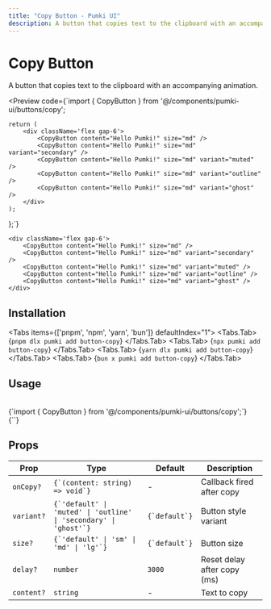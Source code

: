 ```yaml
---
title: "Copy Button - Pumki UI"
description: A button that copies text to the clipboard with an accompanying animation.
---
```



# Copy Button 

A button that copies text to the clipboard with an accompanying animation.

<Preview 
  code={`import { CopyButton } from '@/components/pumki-ui/buttons/copy';

    return (
        <div className='flex gap-6'>
            <CopyButton content="Hello Pumki!" size="md" />
            <CopyButton content="Hello Pumki!" size="md" variant="secondary" />
            <CopyButton content="Hello Pumki!" size="md" variant="muted" />
            <CopyButton content="Hello Pumki!" size="md" variant="outline" />
            <CopyButton content="Hello Pumki!" size="md" variant="ghost" />
        </div>
    );
};`}
>
    <div className='flex gap-6'>
        <CopyButton content="Hello Pumki!" size="md" />
        <CopyButton content="Hello Pumki!" size="md" variant="secondary" />
        <CopyButton content="Hello Pumki!" size="md" variant="muted" />
        <CopyButton content="Hello Pumki!" size="md" variant="outline" />
        <CopyButton content="Hello Pumki!" size="md" variant="ghost" />
    </div>
    
</Preview>

## Installation

<Tabs items={['pnpm', 'npm', 'yarn', 'bun']} defaultIndex="1">
  <Tabs.Tab>
    <CodeBlock language="bash">
      {`pnpm dlx pumki add button-copy`}
    </CodeBlock>
  </Tabs.Tab>
  <Tabs.Tab>
    <CodeBlock language="bash">
      {`npx pumki add button-copy`}
    </CodeBlock>
  </Tabs.Tab>
  <Tabs.Tab>
    <CodeBlock language="bash">
      {`yarn dlx pumki add button-copy`}
    </CodeBlock>
  </Tabs.Tab>
  <Tabs.Tab>
    <CodeBlock language="bash">
      {`bun x pumki add button-copy`}
    </CodeBlock>
  </Tabs.Tab>
</Tabs>

## Usage

<br/>

<CodeBlock language="typescript">
    {`import { CopyButton } from '@/components/pumki-ui/buttons/copy';`}
</CodeBlock>

<br/>

<CodeBlock language="typescript">
    {`<CopyButton content="Hello Pumki!" />`}
</CodeBlock>

## Props


<PumkiTableStyles />

<PumkiTable>
  <table className="pumki-table">
    <thead>
      <tr>
        <th>Prop</th>
        <th>Type</th>
        <th>Default</th>
        <th>Description</th>
      </tr>
    </thead>
    <tbody>
      <tr>
        <td><code>onCopy?</code></td>
        <td><code>{`(content: string) => void`}</code></td>
        <td>-</td>
        <td>Callback fired after copy</td>
      </tr>
      <tr>
        <td><code>variant?</code></td>
        <td><code>{`'default' | 'muted' | 'outline' | 'secondary' | 'ghost'`}</code></td>
        <td><code>{`default`}</code></td>
        <td>Button style variant</td>
      </tr>
      <tr>
        <td><code>size?</code></td>
        <td><code>{`'default' | 'sm' | 'md' | 'lg'`}</code></td>
        <td><code>{`default`}</code></td>
        <td>Button size</td>
      </tr>
      <tr>
        <td><code>delay?</code></td>
        <td><code>number</code></td>
        <td><code>3000</code></td>
        <td>Reset delay after copy (ms)</td>
      </tr>
      <tr>
        <td><code>content?</code></td>
        <td><code>string</code></td>
        <td>-</td>
        <td>Text to copy</td>
      </tr>
    </tbody>
  </table>
</PumkiTable>
